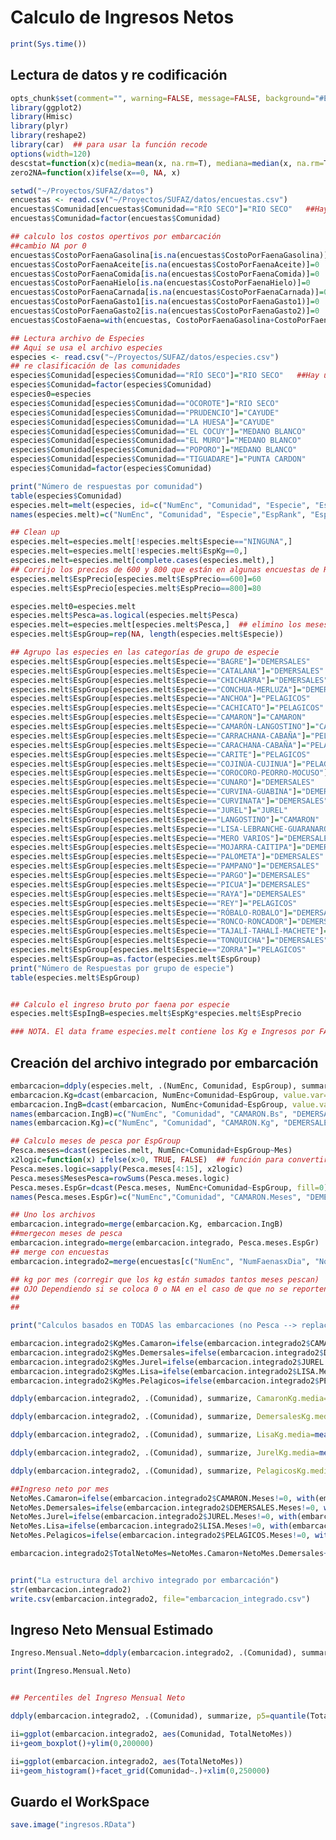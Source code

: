 Calculo de Ingresos Netos
========================================================

```r
print(Sys.time())
```
Lectura de datos y re codificación
------------------


```r
opts_chunk$set(comment="", warning=FALSE, message=FALSE, background="#E0E0E0")
library(ggplot2)
library(Hmisc)
library(plyr)
library(reshape2)
library(car)  ## para usar la función recode
options(width=120)
descstat=function(x)c(media=mean(x, na.rm=T), mediana=median(x, na.rm=T), mínimo=min(x, na.rm=T), máximo=max(x,na.rm=T), de=sd(x, na.rm=T), cv=100*sd(x, na.rm=T)/mean(x, na.rm=T), n=length(x))   ## función para calcular estadísticos básicos
zero2NA=function(x)ifelse(x==0, NA, x)


```

```r
setwd("~/Proyectos/SUFAZ/datos")
encuestas <- read.csv("~/Proyectos/SUFAZ/datos/encuestas.csv")
encuestas$Comunidad[encuestas$Comunidad=="RÍO SECO"]="RIO SECO"   ##Hay unos rio seco con acento. Los acomodo
encuestas$Comunidad=factor(encuestas$Comunidad)

## calculo los costos opertivos por embarcación
##cambio NA por 0
encuestas$CostoPorFaenaGasolina[is.na(encuestas$CostoPorFaenaGasolina)]=0
encuestas$CostoPorFaenaAceite[is.na(encuestas$CostoPorFaenaAceite)]=0
encuestas$CostoPorFaenaComida[is.na(encuestas$CostoPorFaenaComida)]=0
encuestas$CostoPorFaenaHielo[is.na(encuestas$CostoPorFaenaHielo)]=0
encuestas$CostoPorFaenaCarnada[is.na(encuestas$CostoPorFaenaCarnada)]=0
encuestas$CostoPorFaenaGasto1[is.na(encuestas$CostoPorFaenaGasto1)]=0
encuestas$CostoPorFaenaGasto2[is.na(encuestas$CostoPorFaenaGasto2)]=0
encuestas$CostoFaena=with(encuestas, CostoPorFaenaGasolina+CostoPorFaenaAceite+CostoPorFaenaComida+CostoPorFaenaHielo+CostoPorFaenaCarnada+CostoPorFaenaGasto1+CostoPorFaenaGasto2)

```



```r
## Lectura archivo de Especies
## Aqui se usa el archivo especies
especies <- read.csv("~/Proyectos/SUFAZ/datos/especies.csv")
## re clasificación de las comunidades
especies$Comunidad[especies$Comunidad=="RÍO SECO"]="RIO SECO"   ##Hay unos rio seco con acento. Los acomodo
especies$Comunidad=factor(especies$Comunidad)
especies0=especies
especies$Comunidad[especies$Comunidad=="OCOROTE"]="RIO SECO"
especies$Comunidad[especies$Comunidad=="PRUDENCIO"]="CAYUDE"
especies$Comunidad[especies$Comunidad=="LA HUESA"]="CAYUDE"
especies$Comunidad[especies$Comunidad=="EL COCUY"]="MEDANO BLANCO"
especies$Comunidad[especies$Comunidad=="EL MURO"]="MEDANO BLANCO"
especies$Comunidad[especies$Comunidad=="POPORO"]="MEDANO BLANCO"
especies$Comunidad[especies$Comunidad=="TIGUADARE"]="PUNTA CARDON"
especies$Comunidad=factor(especies$Comunidad)

print("Número de respuestas por comunidad")
table(especies$Comunidad)
especies.melt=melt(especies, id=c("NumEnc", "Comunidad", "Especie", "EspRank", "EspPrecio", "EspKg"))
names(especies.melt)=c("NumEnc", "Comunidad", "Especie","EspRank", "EspPrecio", "EspKg", "Mes", "Pesca")

## Clean up
especies.melt=especies.melt[!especies.melt$Especie=="NINGUNA",]
especies.melt=especies.melt[!especies.melt$EspKg==0,]
especies.melt=especies.melt[complete.cases(especies.melt),]
## Corrijo los precios de 600 y 800 que están en algunas encuestas de Rio Seco
especies.melt$EspPrecio[especies.melt$EspPrecio==600]=60
especies.melt$EspPrecio[especies.melt$EspPrecio==800]=80

especies.melt0=especies.melt
especies.melt$Pesca=as.logical(especies.melt$Pesca)
especies.melt=especies.melt[especies.melt$Pesca,]  ## elimino los meses donde NO pescan
especies.melt$EspGroup=rep(NA, length(especies.melt$Especie))

## Agrupo las especies en las categorías de grupo de especie
especies.melt$EspGroup[especies.melt$Especie=="BAGRE"]="DEMERSALES"
especies.melt$EspGroup[especies.melt$Especie=="CATALANA"]="DEMERSALES"
especies.melt$EspGroup[especies.melt$Especie=="CHICHARRA"]="DEMERSALES"
especies.melt$EspGroup[especies.melt$Especie=="CONCHUA-MERLUZA"]="DEMERSALES"
especies.melt$EspGroup[especies.melt$Especie=="ANCHOA"]="PELAGICOS"
especies.melt$EspGroup[especies.melt$Especie=="CACHICATO"]="PELAGICOS"
especies.melt$EspGroup[especies.melt$Especie=="CAMARON"]="CAMARON"
especies.melt$EspGroup[especies.melt$Especie=="CAMARÓN-LANGOSTINO"]="CAMARON"
especies.melt$EspGroup[especies.melt$Especie=="CARRACHANA-CABAÑA"]="PELAGICOS"
especies.melt$EspGroup[especies.melt$Especie=="CARACHANA-CABAÑA"]="PELAGICOS"
especies.melt$EspGroup[especies.melt$Especie=="CARITE"]="PELAGICOS"
especies.melt$EspGroup[especies.melt$Especie=="COJINÚA-CUJINUA"]="PELAGICOS"
especies.melt$EspGroup[especies.melt$Especie=="COROCORO-PEORRO-MOCUSO"]="DEMERSALES"
especies.melt$EspGroup[especies.melt$Especie=="CUNARO"]="DEMERSALES"
especies.melt$EspGroup[especies.melt$Especie=="CURVINA-GUABINA"]="DEMERSALES"
especies.melt$EspGroup[especies.melt$Especie=="CURVINATA"]="DEMERSALES"
especies.melt$EspGroup[especies.melt$Especie=="JUREL"]="JUREL"
especies.melt$EspGroup[especies.melt$Especie=="LANGOSTINO"]="CAMARON"
especies.melt$EspGroup[especies.melt$Especie=="LISA-LEBRANCHE-GUARANARO"]="LISA"
especies.melt$EspGroup[especies.melt$Especie=="MERO VARIOS"]="DEMERSALES"
especies.melt$EspGroup[especies.melt$Especie=="MOJARRA-CAITIPA"]="DEMERSALES"
especies.melt$EspGroup[especies.melt$Especie=="PALOMETA"]="DEMERSALES"
especies.melt$EspGroup[especies.melt$Especie=="PAMPANO"]="DEMERSALES"
especies.melt$EspGroup[especies.melt$Especie=="PARGO"]="DEMERSALES"
especies.melt$EspGroup[especies.melt$Especie=="PICUA"]="DEMERSALES"
especies.melt$EspGroup[especies.melt$Especie=="RAYA"]="DEMERSALES"
especies.melt$EspGroup[especies.melt$Especie=="REY"]="PELAGICOS"
especies.melt$EspGroup[especies.melt$Especie=="RÓBALO-ROBALO"]="DEMERSALES"
especies.melt$EspGroup[especies.melt$Especie=="RONCO-RONCADOR"]="DEMERSALES"
especies.melt$EspGroup[especies.melt$Especie=="TAJALÍ-TAHALÍ-MACHETE"]="DEMERSALES"
especies.melt$EspGroup[especies.melt$Especie=="TONQUICHA"]="DEMERSALES"
especies.melt$EspGroup[especies.melt$Especie=="ZORRA"]="PELAGICOS"
especies.melt$EspGroup=as.factor(especies.melt$EspGroup)
print("Número de Respuestas por grupo de especie")
table(especies.melt$EspGroup)


## Calculo el ingreso bruto por faena por especie
especies.melt$EspIngB=especies.melt$EspKg*especies.melt$EspPrecio

### NOTA. El data frame especies.melt contiene los Kg e Ingresos por FAENA sumados en los meses que pesca. Es decir si dice que pesca 6 kg de camaron en los meses de enero, feb y diciembre el total es 18 kg.

```

Creación del archivo integrado por embarcación
--------------------

```r
embarcacion=ddply(especies.melt, .(NumEnc, Comunidad, EspGroup), summarize, EspKg.Total=sum(EspKg), EspIngB.Total=sum(EspIngB))
embarcacion.Kg=dcast(embarcacion, NumEnc+Comunidad~EspGroup, value.var="EspKg.Total", fill=0)
embarcacion.IngB=dcast(embarcacion, NumEnc+Comunidad~EspGroup, value.var="EspIngB.Total", fill=0)
names(embarcacion.IngB)=c("NumEnc", "Comunidad", "CAMARON.Bs", "DEMERSALES.Bs", "JUREL.Bs", "LISA.Bs", "PELAGICOS.Bs")
names(embarcacion.Kg)=c("NumEnc", "Comunidad", "CAMARON.Kg", "DEMERSALES.Kg", "JUREL.Kg", "LISA.Kg", "PELAGICOS.Kg")

## Calculo meses de pesca por EspGroup
Pesca.meses=dcast(especies.melt, NumEnc+Comunidad+EspGroup~Mes)
x2logic=function(x) ifelse(x>0, TRUE, FALSE)  ## función para convertir a boolean
Pesca.meses.logic=sapply(Pesca.meses[4:15], x2logic)
Pesca.meses$MesesPesca=rowSums(Pesca.meses.logic)
Pesca.meses.EspGr=dcast(Pesca.meses, NumEnc+Comunidad~EspGroup, fill=0)
names(Pesca.meses.EspGr)=c("NumEnc","Comunidad", "CAMARON.Meses", "DEMERSALES.Meses", "JUREL.Meses","LISA.Meses", "PELAGICOS.Meses")

## Uno los archivos
embarcacion.integrado=merge(embarcacion.Kg, embarcacion.IngB)
##mergecon meses de pesca
embarcacion.integrado=merge(embarcacion.integrado, Pesca.meses.EspGr)
## merge con encuestas
embarcacion.integrado2=merge(encuestas[c("NumEnc", "NumFaenasxDia", "NoFaenasMes", "CostoFaena", "DiasAusenciaMes")], embarcacion.integrado)
```

```r
## kg por mes (corregir que los kg están sumados tantos meses pescan)
## OJO Dependiendo si se coloca 0 o NA en el caso de que no se reporten capturasla cosa cambia.
##
## 

print("Calculos basados en TODAS las embarcaciones (no Pesca --> replace by 0)")

embarcacion.integrado2$KgMes.Camaron=ifelse(embarcacion.integrado2$CAMARON.Meses!=0, with(embarcacion.integrado2, CAMARON.Kg/CAMARON.Meses),0)
embarcacion.integrado2$KgMes.Demersales=ifelse(embarcacion.integrado2$DEMERSALES.Meses!=0, with(embarcacion.integrado2,DEMERSALES.Kg/DEMERSALES.Meses),0)
embarcacion.integrado2$KgMes.Jurel=ifelse(embarcacion.integrado2$JUREL.Meses!=0, with(embarcacion.integrado2, JUREL.Kg/JUREL.Meses),0)
embarcacion.integrado2$KgMes.Lisa=ifelse(embarcacion.integrado2$LISA.Meses!=0, with(embarcacion.integrado2, LISA.Kg/LISA.Meses),0)
embarcacion.integrado2$KgMes.Pelagicos=ifelse(embarcacion.integrado2$PELAGICOS.Meses!=0, with(embarcacion.integrado2, PELAGICOS.Kg/PELAGICOS.Meses),0)

ddply(embarcacion.integrado2, .(Comunidad), summarize, CamaronKg.media=mean(KgMes.Camaron, na.rm=T), CamaronKg.median=median(KgMes.Camaron, na.rm=T), CamaronKg.sd=sd(KgMes.Camaron,na.rm=T), CamaronKg.min=min(KgMes.Camaron, na.rm=T), CamaronKg.max=max(KgMes.Camaron, na.rm=T))

ddply(embarcacion.integrado2, .(Comunidad), summarize, DemersalesKg.media=mean(KgMes.Demersales, na.rm=T), DemersalesKg.median=median(KgMes.Demersales, na.rm=T), DemersalesKg.sd=sd(KgMes.Demersales,na.rm=T), DemersalesKg.min=min(KgMes.Demersales, na.rm=T), DemersalesKg.max=max(KgMes.Demersales, na.rm=T))

ddply(embarcacion.integrado2, .(Comunidad), summarize, LisaKg.media=mean(KgMes.Lisa, na.rm=T), LisaKg.median=median(KgMes.Lisa, na.rm=T), LisaKg.sd=sd(KgMes.Lisa,na.rm=T), LisaKg.min=min(KgMes.Lisa, na.rm=T), LisaKg.max=max(KgMes.Lisa, na.rm=T))

ddply(embarcacion.integrado2, .(Comunidad), summarize, JurelKg.media=mean(KgMes.Jurel, na.rm=T), JurelKg.median=median(KgMes.Jurel, na.rm=T), JurelKg.sd=sd(KgMes.Jurel,na.rm=T), JurelKg.min=min(KgMes.Jurel, na.rm=T), JurelKg.max=max(KgMes.Jurel, na.rm=T))

ddply(embarcacion.integrado2, .(Comunidad), summarize, PelagicosKg.media=mean(KgMes.Pelagicos, na.rm=T), PelagicosKg.median=median(KgMes.Pelagicos, na.rm=T), PelagicosKg.sd=sd(KgMes.Pelagicos,na.rm=T), PelagicosKg.min=min(KgMes.Pelagicos, na.rm=T), PelagicosKg.max=max(KgMes.Pelagicos, na.rm=T))
```

```r
##Ingreso neto por mes
NetoMes.Camaron=ifelse(embarcacion.integrado2$CAMARON.Meses!=0, with(embarcacion.integrado2, ((CAMARON.Bs/CAMARON.Meses-CostoFaena)*DiasAusenciaMes)*CAMARON.Meses/12),0)
NetoMes.Demersales=ifelse(embarcacion.integrado2$DEMERSALES.Meses!=0, with(embarcacion.integrado2,((DEMERSALES.Bs/DEMERSALES.Meses-CostoFaena)*DiasAusenciaMes)*DEMERSALES.Meses/12),0)
NetoMes.Jurel=ifelse(embarcacion.integrado2$JUREL.Meses!=0, with(embarcacion.integrado2, ((JUREL.Bs/JUREL.Meses-CostoFaena)*DiasAusenciaMes)*JUREL.Meses/12),0)
NetoMes.Lisa=ifelse(embarcacion.integrado2$LISA.Meses!=0, with(embarcacion.integrado2, ((LISA.Bs/LISA.Meses-CostoFaena)*DiasAusenciaMes)*LISA.Meses/12),0)
NetoMes.Pelagicos=ifelse(embarcacion.integrado2$PELAGICOS.Meses!=0, with(embarcacion.integrado2, ((PELAGICOS.Bs/PELAGICOS.Meses-CostoFaena)*DiasAusenciaMes)*PELAGICOS.Meses/12),0)

embarcacion.integrado2$TotalNetoMes=NetoMes.Camaron+NetoMes.Demersales+NetoMes.Jurel+NetoMes.Lisa+NetoMes.Pelagicos


print("La estructura del archivo integrado por embarcación")
str(embarcacion.integrado2)
write.csv(embarcacion.integrado2, file="embarcacion_integrado.csv")


```

Ingreso Neto Mensual Estimado
--------------

```r
Ingreso.Mensual.Neto=ddply(embarcacion.integrado2, .(Comunidad), summarize, Mensual.medio=mean(TotalNetoMes, na.rm=T), Mensual.mediana=median(TotalNetoMes, na.rm=T), Mensual.sd=sd(TotalNetoMes, na.rm=T), Mensual.es=sd(TotalNetoMes, na.rm=T)/sqrt(length(TotalNetoMes)), Mensual.min=min(TotalNetoMes, na.rm=T), Mensual.max=max(TotalNetoMes, na.rm=T))

print(Ingreso.Mensual.Neto)


## Percentiles del Ingreso Mensual Neto

ddply(embarcacion.integrado2, .(Comunidad), summarize, p5=quantile(TotalNetoMes, na.rm=T, probs=0.05), p10=quantile(TotalNetoMes, na.rm=T, probs=0.1), p25=quantile(TotalNetoMes, na.rm=T, probs=0.25), p50=quantile(TotalNetoMes, na.rm=T, probs=0.5), p75=quantile(TotalNetoMes, na.rm=T, probs=0.75), p90=quantile(TotalNetoMesl, na.rm=T, probs=0.9), p95=quantile(TotalNetoMes, na.rm=T, probs=0.95))
```

```r
ii=ggplot(embarcacion.integrado2, aes(Comunidad, TotalNetoMes))
ii+geom_boxplot()+ylim(0,200000)
```

```r
ii=ggplot(embarcacion.integrado2, aes(TotalNetoMes))
ii+geom_histogram()+facet_grid(Comunidad~.)+xlim(0,250000)
```



Guardo el WorkSpace
---------------

```r
save.image("ingresos.RData")
```
